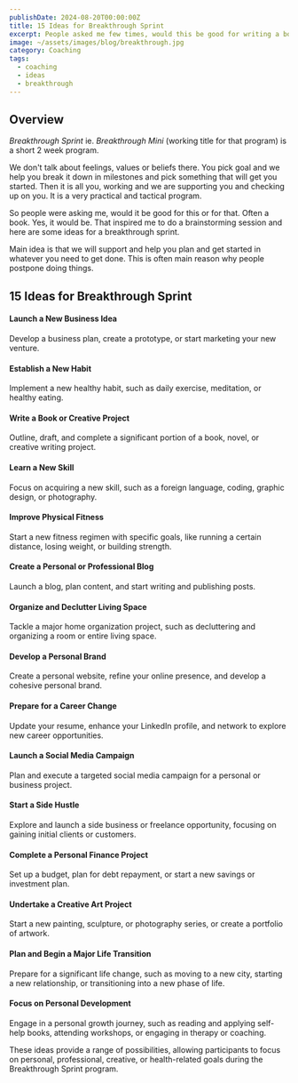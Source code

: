 ```yaml
---
publishDate: 2024-08-20T00:00:00Z
title: 15 Ideas for Breakthrough Sprint
excerpt: People asked me few times, would this be good for writing a book, for creative project. Yes, it would be. Here are some ideas for a breakthrough sprint.
image: ~/assets/images/blog/breakthrough.jpg
category: Coaching
tags:
  - coaching
  - ideas
  - breakthrough
---
```


## Overview

_Breakthrough Sprint_ ie. _Breakthrough Mini_ (working title for that program) is a short 2 week program.

We don't talk about feelings, values or beliefs there. You pick goal and we help you break it down in milestones and pick something that will get you started.
Then it is all you, working and we are supporting you and checking up on you. It is a very practical and tactical program.

So people were asking me, would it be good for this or for that. Often a book. Yes, it would be.
That inspired me to do a brainstorming session and here are some ideas for a breakthrough sprint.

Main idea is that we will support and help you plan and get started in whatever you need to get done. This is often main reason why people postpone doing things.

## 15 Ideas for Breakthrough Sprint

#### Launch a New Business Idea

Develop a business plan, create a prototype, or start marketing your new venture.

#### Establish a New Habit

Implement a new healthy habit, such as daily exercise, meditation, or healthy eating.

#### Write a Book or Creative Project

Outline, draft, and complete a significant portion of a book, novel, or creative writing project.

#### Learn a New Skill

Focus on acquiring a new skill, such as a foreign language, coding, graphic design, or photography.

#### Improve Physical Fitness

Start a new fitness regimen with specific goals, like running a certain distance, losing weight, or building strength.

####  Create a Personal or Professional Blog

Launch a blog, plan content, and start writing and publishing posts.

#### Organize and Declutter Living Space

Tackle a major home organization project, such as decluttering and organizing a room or entire living space.

#### Develop a Personal Brand

Create a personal website, refine your online presence, and develop a cohesive personal brand.

#### Prepare for a Career Change

Update your resume, enhance your LinkedIn profile, and network to explore new career opportunities.

#### Launch a Social Media Campaign

Plan and execute a targeted social media campaign for a personal or business project.

#### Start a Side Hustle

Explore and launch a side business or freelance opportunity, focusing on gaining initial clients or customers.

#### Complete a Personal Finance Project

Set up a budget, plan for debt repayment, or start a new savings or investment plan.

#### Undertake a Creative Art Project

Start a new painting, sculpture, or photography series, or create a portfolio of artwork.

#### Plan and Begin a Major Life Transition

Prepare for a significant life change, such as moving to a new city, starting a new relationship, or transitioning into a new phase of life.

#### Focus on Personal Development

Engage in a personal growth journey, such as reading and applying self-help books, attending workshops, or engaging in therapy or coaching.


These ideas provide a range of possibilities, allowing participants to focus on personal, professional, creative, or health-related goals during the Breakthrough Sprint program.
